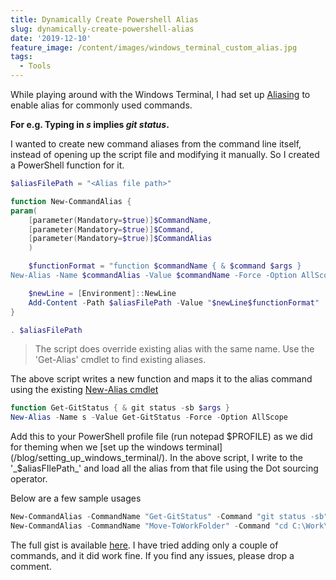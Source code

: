 ```yaml
---
title: Dynamically Create Powershell Alias
slug: dynamically-create-powershell-alias
date: '2019-12-10'
feature_image: /content/images/windows_terminal_custom_alias.jpg
tags:
  - Tools
---
```

While playing around with the Windows Terminal, I had set up [Aliasing](/blog/setting-up-windows-terminal/#aliasing) to enable alias for commonly used commands.

**For e.g. Typing in _s_ implies _git status_.**

I wanted to create new command aliases from the command line itself, instead of opening up the script file and modifying it manually. So I created a PowerShell function for it.

```powershell
$aliasFilePath = "<Alias file path>"

function New-CommandAlias {
param(
    [parameter(Mandatory=$true)]$CommandName,
    [parameter(Mandatory=$true)]$Command,
    [parameter(Mandatory=$true)]$CommandAlias
    )

    $functionFormat = "function $commandName { & $command $args }
New-Alias -Name $commandAlias -Value $commandName -Force -Option AllScope"

    $newLine = [Environment]::NewLine
    Add-Content -Path $aliasFilePath -Value "$newLine$functionFormat"
}

. $aliasFilePath

```

> The script does override existing alias with the same name. Use the 'Get-Alias' cmdlet to find existing aliases.

The above script writes a new function and maps it to the alias command using the existing [New-Alias cmdlet](https://docs.microsoft.com/en-us/powershell/module/microsoft.powershell.utility/new-alias?view=powershell-6)

```powershell
function Get-GitStatus { & git status -sb $args }
New-Alias -Name s -Value Get-GitStatus -Force -Option AllScope

```

Add this to your PowerShell profile file (run notepad $PROFILE) as we did for theming when we [set up the windows terminal](/blog/setting_up_windows_terminal/). In the above script, I write to the '_$aliasFIlePath_' and load all the alias from that file using the Dot sourcing operator.

Below are a few sample usages

```powershell
New-CommandAlias -CommandName "Get-GitStatus" -Command "git status -sb" -CommandAlias "s"
New-CommandAlias -CommandName "Move-ToWorkFolder" -Command "cd C:\Work\" -CommandAlias "mwf"

```

The full gist is available [here](https://gist.github.com/rahulpnath/0007a3bdd7da2efc7024bd92c002cf17#file-dynamicpowershellalias-ps1). I have tried adding only a couple of commands, and it did work fine. If you find any issues, please drop a comment.
